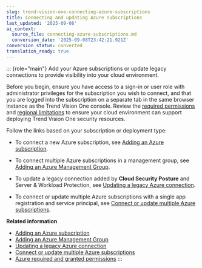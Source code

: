 ```yaml
---
slug: trend-vision-one-connecting-azure-subscriptions
title: Connecting and updating Azure subscriptions
last_updated: '2025-09-08'
ai_context:
  source_file: connecting-azure-subscriptions.md
  conversion_date: '2025-09-08T23:42:21.921Z'
conversion_status: converted
translation_ready: true
---
```


::: {role="main"}
Add your Azure subscriptions or update legacy connections to provide visibility into your cloud environment.

Before you begin, ensure you have access to a sign-in or user role with administrator privileges for the subscription you wish to connect, and that you are logged into the subscription on a separate tab in the same browser instance as the Trend Vision One console. Review the [required permissions](azure-required-granted-permissions.mdx) and [regional limitations](azure-supported-regions-limitations.mdx) to ensure your cloud environment can support deploying Trend Vision One security resources.

Follow the links based on your subscription or deployment type:

- To connect a new Azure subscription, see [Adding an Azure subscription](adding-azure-subscription.mdx).

- To connect multiple Azure subscriptions in a management group, see [Adding an Azure Management Group](adding-azure-management-group.mdx).

- To update a legacy connection added by **Cloud Security Posture** and Server & Workload Protection, see [Updating a legacy Azure connection](updating-legacy-azure-connection.mdx).

- To connect or update multiple Azure subscriptions with a single app registration and service principal, see [Connect or update multiple Azure subscriptions](reducing-azure-connection-resources.mdx).

**Related information**

- [Adding an Azure subscription](adding-azure-subscription.md "Add and connect an Azure subscription to the Cloud Accounts app to allow Trend Vision One to provide security for your cloud assets.")
- [Adding an Azure Management Group](adding-azure-management-group.md "Add multiple Azure subscriptions to Cloud Accounts in one step by connecting an Azure Management Group.")
- [Updating a legacy Azure connection](updating-legacy-azure-connection.md "Update your Azure subscriptions imported from Cloud Security Posture and Server & Workload Protection.")
- [Connect or update multiple Azure subscriptions](reducing-azure-connection-resources.md "Connect or update multiple Azure subscriptions to Trend Vision One using a single app registration and service principal, reducing the amount of resources deployed to your environment.")
- [Azure required and granted permissions](azure-required-granted-permissions.md "Review the permissions required to deploy resources and the permissions granted during the terraform process.")
:::
